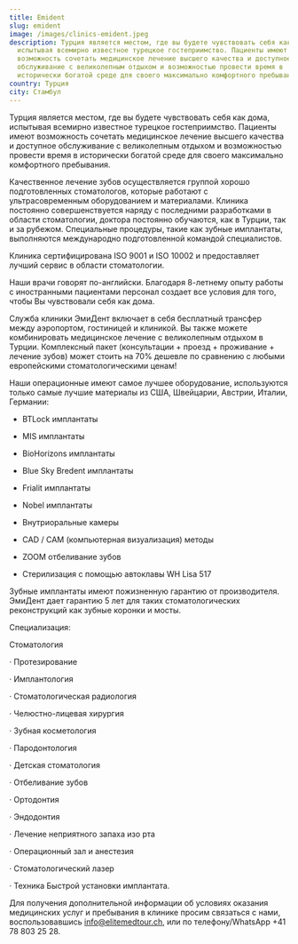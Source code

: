 ```yaml
---
title: Emident
slug: emident
image: /images/clinics-emident.jpeg
description: Турция является местом, где вы будете чувствовать себя как дома,
  испытывая всемирно известное турецкое гостеприимство. Пациенты имеют
  возможность сочетать медицинское лечение высшего качества и доступное
  обслуживание с великолепным отдыхом и возможностью провести время в
  исторически богатой среде для своего максимально комфортного пребывания.
country: Турция
city: Стамбул
---
```


Турция является местом, где вы будете чувствовать себя как дома, испытывая всемирно известное турецкое гостеприимство. Пациенты имеют возможность сочетать медицинское лечение высшего качества и доступное обслуживание с великолепным отдыхом и возможностью провести время в исторически богатой среде для своего максимально комфортного пребывания.

Качественное лечение зубов осуществляется группой хорошо подготовленных стоматологов, которые работают с ультрасовременным оборудованием и материалами. Клиника постоянно совершенствуется наряду с последними разработками в области стоматологии, доктора постоянно обучаются, как в Турции, так и за рубежом. Специальные процедуры, такие как зубные имплантаты, выполняются международно подготовленной командой специалистов.

Клиника сертифицирована ISO 9001 и ISO 10002 и предоставляет лучший сервис в области стоматологии.

Наши врачи говорят по-английски. Благодаря 8-летнему опыту работы с иностранными пациентами персонал создает все условия для того, чтобы Вы чувствовали себя как дома.

Служба клиники ЭмиДент включает в себя бесплатный трансфер между аэропортом, гостиницей и клиникой. Вы также можете комбинировать медицинское лечение с великолепным отдыхом в Турции. Комплексный пакет (консультации + проезд + проживание + лечение зубов) может стоить на 70% дешевле по сравнению с любыми европейскими стоматологическими ценам!

Наши операционные имеют самое лучшее оборудование, используются только самые лучшие материалы из США, Швейцарии, Австрии, Италии, Германии:

- BTLock имплантаты

- MIS имплантаты

- BioHorizons имплантаты

- Blue Sky Bredent имплантаты

- Frialit имплантаты

- Nobel имплантаты

- Внутриоральные камеры

- CAD / CAM (компьютерная визуализация) методы

- ZOOM отбеливание зубов

- Стерилизация с помощью автоклавы WH Lisa 517

Зубные имплантаты имеют пожизненную гарантию от производителя. ЭмиДент дает гарантию 5 лет для таких стоматологических реконструкций как зубные коронки и мосты.

Специализация:

Стоматология

· Протезирование

· Имплантология

· Стоматологическая радиология

· Челюстно-лицевая хирургия

· Зубная косметология

· Пародонтология

· Детская стоматология

· Отбеливание зубов

· Ортодонтия

· Эндодонтия

· Лечение неприятного запаха изо рта

· Операционный зал и анестезия

· Стоматологический лазер

· Техника Быстрой установки имплантата.

Для получения дополнительной информации об условиях оказания медицинских услуг и пребывания в клинике просим связаться с нами, воспользовавшись [info@elitemedtour.ch](mailto:info@elitemedtour.ch), или по телефону/WhatsApp +41 78 803 25 28.
